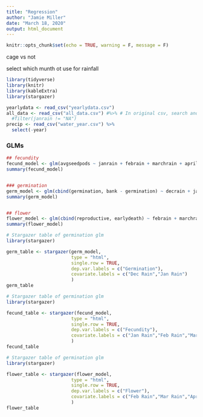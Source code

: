 ```yaml
---
title: "Regression"
author: "Jamie Miller"
date: "March 18, 2020"
output: html_document
---
```



```r
knitr::opts_chunk$set(echo = TRUE, warning = F, message = F)
```

cage vs not

select which munth ot use for rainfall


```r
library(tidyverse)
library(knitr)
library(kableExtra)
library(stargazer)

yearlydata <- read_csv("yearlydata.csv")
all_data <- read_csv("all_data.csv") #%>% # In original csv, search and replaced cage column "Small" with "small" and "Big" with "big"
  #filter(janrain != "NA")
precip <- read_csv("water_year.csv") %>% 
  select(-year)
```

### GLMs
```r
## fecundity
fecund_model <- glm(avgseedpods ~ janrain + febrain + marchrain + aprilrain + caged  , data = yearlydata, family = poisson) 
summary(fecund_model)


### germination
germ_model <- glm(cbind(germination, bank - germination) ~ decrain + janrain, data = yearlydata, family=binomial())
summary(germ_model)


## flower
flower_model <- glm(cbind(reproductive, earlydeath) ~ febrain + marchrain + aprilrain + caged, data = yearlydata, family = binomial)
summary(flower_model)

```

```r
# Stargazer table of germination glm
library(stargazer)

germ_table <- stargazer(germ_model,
                        type = "html",
                        single.row = TRUE,
                        dep.var.labels = c("Germination"),
                        covariate.labels = c("Dec Rain","Jan Rain")
                        )
germ_table

```

```r
# Stargazer table of germination glm
library(stargazer)

fecund_table <- stargazer(fecund_model,
                        type = "html",
                        single.row = TRUE,
                        dep.var.labels = c("Fecundity"),
                        covariate.labels = c("Jan Rain","Feb Rain","Mar Rain","Apr Rain","No Cage")
                        )
fecund_table

```

```r
# Stargazer table of germination glm
library(stargazer)

flower_table <- stargazer(flower_model,
                        type = "html",
                        single.row = TRUE,
                        dep.var.labels = c("Flower"),
                        covariate.labels = c("Feb Rain","Mar Rain","Apr Rain","No Cage")
                        )
flower_table

```



